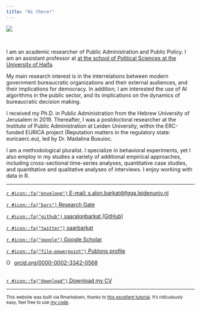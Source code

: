 ---
title: "Hi there!"
---

<div style="width:150px; height=150px">
![](images/saaralonbarkat.jpg)
</div>
 
<br>

I am an academic researcher of Public Administration and Public Policy. I am an assistant professor at [at the school of Political Sciences at the University of Haifa](https://poli.hevra.haifa.ac.il/index.php?option=com_sppagebuilder&view=page&id=3&Itemid=539&lang=en). 

My main research interest is in the interrelations between modern government bureaucratic organizations and their external audiences, and their implications for democracy. In addition, I am interested the use of AI algorithms in the public sector, and its implications on the dynamics of bureaucratic decision making.  

I received my Ph.D. in Public Administration from the Hebrew University of Jerusalem in 2019. Thereafter, I was a postdoctoral researcher at the Institute of Public Administration at Leiden University, within the ERC-funded EURICA project (Reputation matters in the regulatory state: euricaerc.eu), led by Dr. Madalina Busuioc. 

I am a methodological pluralist. I specialize in behavioral experiments, yet I also employ in my studies a variety of additional empirical approaches, including cross-sectional time-series analyses, quantitative case studies, and quantitative and qualitative analyses of interviews. I enjoy working with data in R.


---

[`r #icon::fa("envelope")` E-mail: s.alon.barkat@fgga.leidenuniv.nl](mailto:s.alon.barkat@fgga.leidenuniv.nl)

[`r #icon::fa("bars")` Research Gate](https://www.researchgate.net/profile/Saar_Alon-Barkat)  

[`r #icon::fa("github")` saaralonbarkat (GitHub)](https://github.com/saaralonbarkat)

[`r #icon::fa("twitter")` saarbarkat](https://twitter.com/saarbarkat)

[`r #icon::fa("google")` Google Scholar](https://scholar.google.co.il/citations?user=KF2FL04AAAAJ&hl=en&oi=ao)

[`r #icon::fa("file-powerpoint")` Publons profile](https://publons.com/researcher/1367408/saar-alon-barkat/)

<div itemscope itemtype="https://schema.org/Person"><a itemprop="sameAs" content="https://orcid.org/0000-0002-3342-0568" href="https://orcid.org/0000-0002-3342-0568" target="orcid.widget" rel="noopener noreferrer" style="vertical-align:top;"><img src="https://orcid.org/sites/default/files/images/orcid_16x16.png" style="width:1em;margin-right:.5em;" alt="ORCID iD icon">orcid.org/0000-0002-3342-0568</a></div>

<br>
[`r #icon::fa("download")` Download my CV](https://github.com/saaralonbarkat/site/raw/master/files/Saar%20Alon-Barkat%20CV%2006.01.20.pdf) 




---

<sub>This website was built via Rmarkdown, thanks to [this excellent tutorial](http://nickstrayer.me/RMarkdown_Sites_tutorial/). It's ridiculously easy, feel free to use [my code](https://github.com/saaralonbarkat/personal-site).</sub>   


